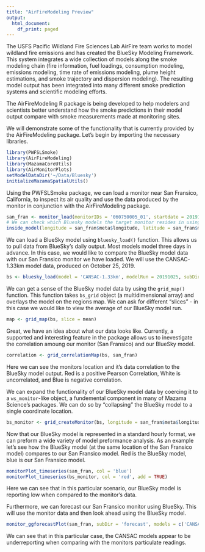 ```yaml
---
title: "AirFireModeling Preview"
output:
  html_document:
    df_print: paged
---
```

The USFS Pacific Wildland Fire Sciences Lab AirFire team works to model wildland fire emissions and has created the BlueSky Modeling Framework. This system integrates a wide collection of models along the smoke modeling chain (fire information, fuel loadings, consumption modeling, emissions modeling, time rate of emissions modeling, plume height estimations, and smoke trajectory and dispersion modeling). The resulting model output has been integrated into many different smoke prediction systems and scientific modeling efforts.

The AirFireModeling R package is being developed to help modelers and scientists better understand how the smoke predictions in their model output compare with smoke measurements made at monitoring sites.

We will demonstrate some of the functionality that is currently provided by the AirFireModeling package.
Let's begin by importing the necessary libraries.
```r
library(PWFSLSmoke)
library(AirFireModeling)
library(MazamaCoreUtils)
library(AirMonitorPlots)
setModelDataDir('~/Data/Bluesky')
initializeMazamaSpatialUtils()
```

Using the PWFSLSmoke package, we can load a monitor near San Fransico, California, to inspect its air quality and use the data produced by the monitor in conjunction with the AirFireModeling package. 

```r
san_fran <- monitor_load(monitorIDs = '060750005_01', startdate = 20191025, enddate = 20191029)
# We can check which Bluesky models the target monitor resides in using `inside_model()`. 
inside_model(longitude = san_fran$meta$longitude, latitude = san_fran$meta$latitude)
```

We can load a BlueSky model using `bluesky_load()` function. This allows us to pull data from BlueSky's daily output. Most models model three days in advance. 
In this case, we would like to compare the BlueSky model data with our San Fransico monitor we have loaded. We will use the CANSAC-1.33km model data, produced on October 25, 2019. 
```r
bs <- bluesky_load(model = 'CANSAC-1.33km', modelRun = 20191025, subDir = 'forecast')
```
We can get a sense of the BlueSky model data by using the `grid_map()` function. This function takes `bs_grid` object (a multidimensional array) and overlays the model on the regions map. We can ask for different "slices" - in this case we would like to view the average of our BlueSky model run. 
```r
map <- grid_map(bs, slice = mean)
```
Great, we have an idea about what our data looks like. Currently, a supported and interesting feature in the package allows us to inevestigate the correlation amoung our monitor (San Fransico) and our BlueSky model. 
```r
correlation <- grid_correlationMap(bs, san_fran)
```
Here we can see the monitors location and it's data correlation to the BlueSky model output. Red is a positive Pearson Correlation, White is uncorrelated, and Blue is negative correlation. 

We can expand the functionality of our BlueSky model data by coercing it to a `ws_monitor`-like object, a fundemental component in many of Mazama Science's packages. We can do so by "collapsing" the BlueSky model to a single coordinate location. 
```r
bs_monitor <- grid_createMonitor(bs, longitude = san_fran$meta$longitude, latitude = san_fran$meta$latitude, radius = 2000)
```

Now that our BlueSky model is represented in a standard hourly format, we can preform a wide variety of model preformance analysis. 
As an example let's see how the BlueSky model (at the same location of the San Fransico model) compares to our San Fransico model. Red is the BlueSky model, blue is our San Fransico model. 
```r
monitorPlot_timeseries(san_fran, col = 'blue')
monitorPlot_timeseries(bs_monitor, col = 'red', add = TRUE)
```
Here we can see that in this particular scenario, our BlueSky model is reporting low when compared to the monitor's data. 

Furthermore, we can forecast our San Fransico monitor using BlueSky. This will use the monitor data and then look ahead using the BlueSky model. 
```r
monitor_ggforecastPlot(san_fran, subDir = 'forecast', models = c('CANSAC-1.33km','CANSAC-4km'))
```
We can see that in this particular case, the CANSAC models appear to be underreporting when comparing with the monitors particulate readings. 

